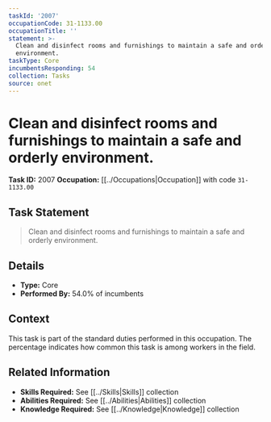 ```yaml
---
taskId: '2007'
occupationCode: 31-1133.00
occupationTitle: ''
statement: >-
  Clean and disinfect rooms and furnishings to maintain a safe and orderly
  environment.
taskType: Core
incumbentsResponding: 54
collection: Tasks
source: onet
---
```

# Clean and disinfect rooms and furnishings to maintain a safe and orderly environment.

**Task ID:** 2007
**Occupation:** [[../Occupations|Occupation]] with code `31-1133.00`

## Task Statement

> Clean and disinfect rooms and furnishings to maintain a safe and orderly environment.

## Details

- **Type:** Core
- **Performed By:** 54.0% of incumbents

## Context

This task is part of the standard duties performed in this occupation. The percentage indicates how common this task is among workers in the field.

## Related Information

- **Skills Required:** See [[../Skills|Skills]] collection
- **Abilities Required:** See [[../Abilities|Abilities]] collection
- **Knowledge Required:** See [[../Knowledge|Knowledge]] collection
